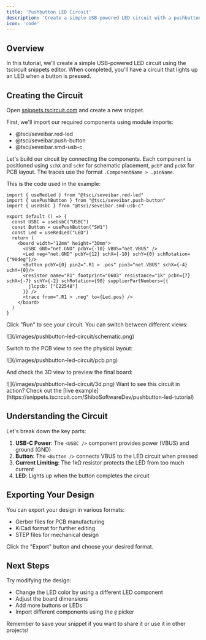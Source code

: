 ```yaml
---
title: 'Pushbutton LED Circuit'
description: 'Create a simple USB-powered LED circuit with a pushbutton using tscircuit snippets'
icon: 'code'
---
```


## Overview

In this tutorial, we'll create a simple USB-powered LED circuit using the tscircuit snippets editor. 
When completed, you'll have a circuit that lights up an LED when a button is pressed.

## Creating the Circuit

Open [snippets.tscircuit.com](https://snippets.tscircuit.com) and create a new snippet.

First, we'll import our required components using module imports:
- @tsci/seveibar.red-led
- @tsci/seveibar.push-button
- @tsci/seveibar.smd-usb-c

Let's build our circuit by connecting the components.
Each component is positioned using `schX` and `schY` for schematic placement, `pcbY` and `pcbX` for PCB layout.
The traces use the format `.ComponentName > .pinName`.

This is the code used in the example:

```tsx
import { useRedLed } from "@tsci/seveibar.red-led"
import { usePushButton } from "@tsci/seveibar.push-button"
import { useUsbC } from "@tsci/seveibar.smd-usb-c"

export default () => {
  const USBC = useUsbC("USBC")
  const Button = usePushButton("SW1")
  const Led = useRedLed("LED")
  return (
    <board width="12mm" height="30mm">
      <USBC GND="net.GND" pcbY={-10} VBUS="net.VBUS" />
      <Led neg="net.GND" pcbY={12} schX={-10} schY={0} schRotation={"90deg"}/>
      <Button pcbY={0} pin2=".R1 > .pos" pin3="net.VBUS" schX={-4} schY={0}/>
      <resistor name="R1" footprint="0603" resistance="1k" pcbY={7} schX={-7} schY={-2} schRotation={90} supplierPartNumbers={{
        jlcpcb: ["C22548"]
      }} />
      <trace from=".R1 > .neg" to={Led.pos} />
    </board>
  )
}
```

Click "Run" to see your circuit. You can switch between different views:

<Frame caption="Schematic view showing component connections">
![](/images/pushbutton-led-circuit/schematic.png)
</Frame>

Switch to the PCB view to see the physical layout:

<Frame caption="PCB view showing component placement and traces">
![](/images/pushbutton-led-circuit/pcb.png)
</Frame>

And check the 3D view to preview the final board:

<Frame caption="3D preview of the assembled circuit">
![](/images/pushbutton-led-circuit/3d.png)
</Frame>

<Note>
  Want to see this circuit in action? Check out the [live example](https://snippets.tscircuit.com/ShiboSoftwareDev/pushbutton-led-tutorial)
</Note>

## Understanding the Circuit

Let's break down the key parts:

1. **USB-C Power**: The `<USBC />` component provides power (VBUS) and ground (GND)
2. **Button**: The `<Button />` connects VBUS to the LED circuit when pressed
3. **Current Limiting**: The 1kΩ resistor protects the LED from too much current
4. **LED**: Lights up when the button completes the circuit

## Exporting Your Design

You can export your design in various formats:
- Gerber files for PCB manufacturing
- KiCad format for further editing
- STEP files for mechanical design

Click the "Export" button and choose your desired format.

## Next Steps

Try modifying the design:
- Change the LED color by using a different LED component
- Adjust the board dimensions
- Add more buttons or LEDs
- Import different components using the `@` picker

Remember to save your snippet if you want to share it or use it in other projects!

